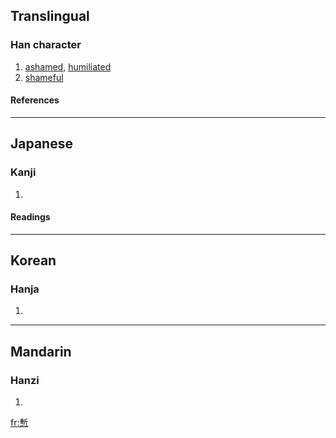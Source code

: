 {{see|慚}}

==Translingual==
===Han character===
{{Han char|rn=61|rad=心|as=11|sn=15|four=|canj=十中心 (JLP)}}
# [[ashamed]], [[humiliated]]
# [[shameful]]
====References====
{{Han ref|kx=0398.390|dkj=11095|dj=0738.040|hdz=42341.090|uh=6159|ud=24921}}
----
==Japanese==
===Kanji===
{{ja-kanji|grade=|rs=心11}}
# {{defn|Japanese}} 
====Readings====
{{ja-readings|on=[[ざん]] (zan)|kun=[[はじる]] (hajiru), [[はじ]] (haji)}}
----
==Korean==
===Hanja===
{{ko-hanja|hangeul=참|eumhun=|rv=cham|mr=ch'am|y=cham}}
# {{defn|Korean}}
----
==Mandarin==
===Hanzi===
{{cmn-hanzi|pin=[[cán]] ([[can2]])|wg=ts'an<sup>2</sup>}}
# {{defn|Mandarin}}

[[fr:慙]]